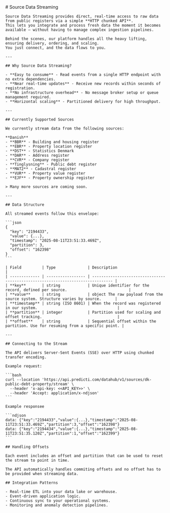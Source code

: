 <div className={'mdx-layout'}>
  <section>
    # Source Data Streaming

    Source Data Streaming provides direct, real-time access to raw data from public registers via a simple **HTTP chunked API**.
    This lets you integrate and process fresh data the moment it becomes available — without having to manage complex ingestion pipelines.

    Behind the scenes, our platform handles all the heavy lifting, ensuring delivery, ordering, and scaling.
    You just connect, and the data flows to you.

    ---

    ## Why Source Data Streaming?

    - **Easy to consume** - Read events from a single HTTP endpoint with no extra dependencies.
    - **Near real-time updates** - Receive new records within seconds of registration.
    - **No infrastructure overhead** - No message broker setup or queue management required.
    - **Horizontal scaling** - Partitioned delivery for high throughput.

    ---

    ## Currently Supported Sources

    We currently stream data from the following sources:

    **Danish**
    - **BBR** - Building and housing register
    - **EBR** - Property location register
    - **DST** - Statistics Denmark
    - **DAR** - Address register
    - **CVR** - Company register
    - **Tinglysning** - Public debt register
    - **MAT2** - Cadastral register
    - **VUR** - Property value register
    - **EJF** - Property ownership register

    > Many more sources are coming soon.

    ---

    ## Data Structure

    All streamed events follow this envelope:

    ```json
    {
      "key": "2194433",
      "value": {...},
      "timestamp": "2025-08-11T23:51:33.469Z",
      "partition": 3,
      "offset": "162398"
    }
    ```

    | Field         | Type              | Description                                                                     |
    | ------------- | ----------------- | ------------------------------------------------------------------------------- |
    | **key**       | string            | Unique identifier for the record, defined per source.                           |
    | **value**     | string            | object The raw payload from the source system. Structure varies by source.      |
    | **timestamp** | string (ISO 8601) | When the record was registered in our system.                                   |
    | **partition** | integer           | Partition used for scaling and offset tracking.                                 |
    | **offset**    | string            | Sequential offset within the partition. Use for resuming from a specific point. |

    ---

    ## Connecting to the Stream

    The API delivers Server-Sent Events (SSE) over HTTP using chunked transfer encoding.

    Example request:

    ```bash
    curl --location 'https://api.predicti.com/datahub/v1/sources/dk-public-debt-property/stream' \
      --header 'x-api-key: <<API_KEY>>' \
      --header 'Accept: application/x-ndjson'
    ```

    Example responsee

    ```ndjson
    data: {"key":"2194433","value":{...},"timestamp":"2025-08-11T23:51:33.469Z","partition":3,"offset":"162398"}
    data: {"key":"2194434","value":{...},"timestamp":"2025-08-11T23:51:35.120Z","partition":1,"offset":"162399"}
    ```

    ## Handling Offsets

    Each event includes an offset and partition that can be used to reset the stream to point in time.

    The API automatically handles commiting offsets and no offset has to be provided when streaming data.

    ## Integration Patterns

    - Real-time ETL into your data lake or warehouse.
    - Event-driven application logic.
    - Continuous sync to your operational systems.
    - Monitoring and anomaly detection pipelines.

  </section>
</div>

